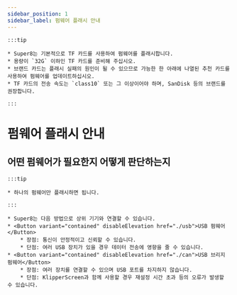 ```yaml
---
sidebar_position: 1
sidebar_label: 펌웨어 플래시 안내
---
```


    :::tip

    * Super8는 기본적으로 TF 카드를 사용하여 펌웨어를 플래시합니다.
    * 용량이 `32G` 이하인 TF 카드를 준비해 주십시오.
    * 브랜드 카드는 플래시 실패의 원인이 될 수 있으므로 가능한 한 아래에 나열된 추천 카드를 사용하여 펌웨어를 업데이트하십시오.
    * TF 카드의 전송 속도는 `class10` 또는 그 이상이어야 하며, SanDisk 등의 브랜드를 권장합니다.

    :::

# 펌웨어 플래시 안내


## 어떤 펌웨어가 필요한지 어떻게 판단하는지

    :::tip

    * 하나의 펌웨어만 플래시하면 됩니다.

    :::
    
    * Super8는 다음 방법으로 상위 기기와 연결할 수 있습니다.
    * <Button variant="contained" disableElevation href="./usb">USB 펌웨어</Button>
        * 장점: 통신이 안정적이고 신뢰할 수 있습니다.
        * 단점: 여러 USB 장치가 있을 경우 데이터 전송에 영향을 줄 수 있습니다.
    * <Button variant="contained" disableElevation href="./can">USB 브리지 펌웨어</Button>
        * 장점: 여러 장치를 연결할 수 있으며 USB 포트를 차지하지 않습니다.
        * 단점: KlipperScreen과 함께 사용할 경우 재설정 시간 초과 등의 오류가 발생할 수 있습니다.